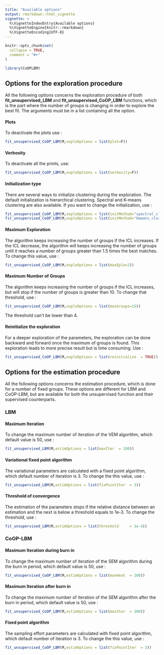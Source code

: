 ```yaml
---
title: "Available options"
output: rmarkdown::html_vignette
vignette: >
  %\VignetteIndexEntry{Available options}
  %\VignetteEngine{knitr::rmarkdown}
  %\VignetteEncoding{UTF-8}
---
```


```r
knitr::opts_chunk$set(
  collapse = TRUE,
  comment = "#>"
)
```

```r
library(CoOPLBM)
```

## Options for the exploration procedure

All the following options concerns the exploration procedure of both **fit_unsupervised_LBM** and **fit_unsupervised_CoOP_LBM** functions, which is the part where the number of groups is changing in order to explore the best fit. The arguments must be in a list containing all the option.

#### Plots

To deactivate the plots use :

```r
fit_unsupervised_CoOP_LBM(M,exploOptions = list(plot=F))
```

#### Verbosity

To deactivate all the prints, use:

```r
fit_unsupervised_CoOP_LBM(M,exploOptions = list(verbosity=F))
```

#### Initialization type

There are several ways to initialize clustering during the exploration. The default initialization is hierarchical clustering. Spectral and K-means clustering are also available. If you want to change the initialization, use :

```r
fit_unsupervised_CoOP_LBM(M,exploOptions = list(initMethod="spectral_clust"))
fit_unsupervised_CoOP_LBM(M,exploOptions = list(initMethod="kmeans_clust"))

```

#### Maximum Exploration

The algorithm keeps increasing the number of groups if the ICL increases. If the ICL decrease, the algorithm will keeps increasing the number of groups until it reaches a number of groups greater than 1.5 times the best matches. To change this value, use :

```r
fit_unsupervised_CoOP_LBM(M,exploOptions = list(maxEplo=2))
```

#### Maximum Number of Groups

The algorithm keeps increasing the number of groups if the ICL increases, but will stop if the number of groups is greater than 10. To change that threshold, use :

```r
fit_unsupervised_CoOP_LBM(M,exploOptions = list(maxGroups=15))
```

The threshold can't be lower than 4.

#### Reinitialize the exploration

For a deeper exploration of the parameters, the exploration can be done backward and forward once the maximum of groups is found. This exploration leads to more precise result but is time consuming. Use :

```r
fit_unsupervised_CoOP_LBM(M,exploOptions = list(reinitialize  = TRUE))
```

## Options for the estimation procedure

All the following options concerns the estimation procedure, which is done for a number of fixed groups. These options are different for LBM and CoOP-LBM, but are available for both the unsupervised function and their supervised counterparts.

### LBM

#### Maximum Iteration

To change the maximum number of iteration of the VEM algorithm, which default value is 50, use :

```r
fit_unsupervised_LBM(M,estimOptions = list(maxIter  = 100))
```

#### Variational fixed point algorithm 

The variational parameters are calculated with a fixed point algorithm, which default number of iteration is 3. To change the this value, use :

```r
fit_unsupervised_LBM(M,estimOptions = list(fixPointIter  = 3))
```

#### Threshold of convergence

The estimation of the parameters stops if the relative distance between an estimation and the next is below a threshold equals to 1e-3. To change the threshold, use :

```r
fit_unsupervised_LBM(M,estimOptions = list(threshold     = 1e-4))
```

### CoOP-LBM

#### Maximum Iteration during burn in

To change the maximum number of iteration of the SEM algorithm during the burn in period, which default value is 50, use :

```r
fit_unsupervised_CoOP_LBM(M,estimOptions = list(maxHeat  = 100))
```

#### Maximum Iteration after burn in

To change the maximum number of iteration of the SEM algorithm after the burn in period, which default value is 50, use :

```r
fit_unsupervised_CoOP_LBM(M,estimOptions = list(maxIter  = 100))
```

#### Fixed point algorithm 

The sampling effort parameters are calculated with fixed point algorithm, which default number of iteration is 3. To change the this value, use :

```r
fit_unsupervised_CoOP_LBM(M,estimOptions = list(fixPointIter  = 3))
```

